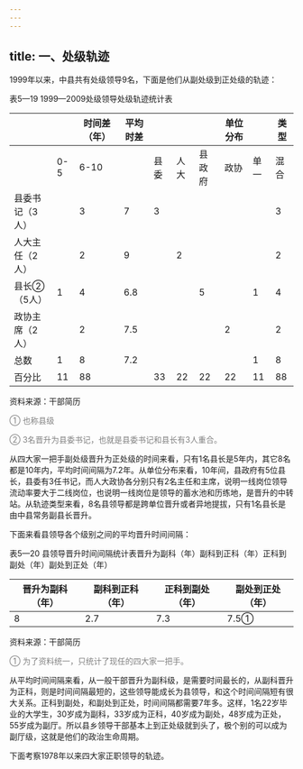 ```yaml
---
---
---
```

title: 一、处级轨迹
---

1999年以来，中县共有处级领导9名，下面是他们从副处级到正处级的轨迹：

表5—19 1999—2009处级领导处级轨迹统计表

  
|     |  |时间差（年）| 平均时差 | |   |   | 单位分布 |  |类型|
| --- | --- | --- | --- | --- | --- | --- | --- | --- | --- |
|     | 0-5 | 6-10 |     | 县委 | 人大 | 县政府 | 政协 | 单一  | 混合 |
| 县委书记（3人） |     | 3 | 7 | 3 |     |     |     |     | 3 |
| 人大主任（2人） |     | 2 | 9 |     | 2 |     |     |     | 2 |
| 县长②（5人） | 1 | 4 | 6.8 |     |     | 5 |     | 1   | 4 |
| 政协主席（2人） |     | 2 | 7.5 |     |     |     | 2 |     | 2 |
| 总数 | 1 | 8 | 7.2 |     |     |     |     | 1   | 8 |
| 百分比 | 11 | 88 |     | 33 | 22 | 22 | 22 | 11  | 88 |

资料来源：干部简历
<font color=gray >

① 也称县级
</font>
<font color=gray >

② 3名晋升为县委书记，也就是县委书记和县长有3人重合。
</font>


从四大家一把手副处级晋升为正处级的时间来看，只有1名县长是5年内，其它8名都是10年内，平均时间间隔为7.2年。从单位分布来看，10年间，县政府有5位县长，县委有3任书记，而人大政协各分别只有2名主任和主席，说明一线岗位领导流动率要大于二线岗位，也说明一线岗位是领导的蓄水池和历练地，是晋升的中转站。从轨迹类型来看，8名县领导都是跨单位晋升或者异地提拔，只有1名县长是由中县常务副县长晋升。

下面来看县领导各个级别之间的平均晋升时间间隔：


表5—20 县领导晋升时间间隔统计表晋升为副科（年）副科到正科（年）正科到副处（年）副处到正处（年）

| 晋升为副科（年） | 副科到正科（年）  | 正科到副处（年） | 副处到正处（年）  |
| ------------- | -------------- | -------------- | --------------- |
| 8             | 2.7            | 7.3          | 7.5①      |

资料来源：干部简历
<font color=gray >

① 为了资料统一，只统计了现任的四大家一把手。
</font>

从平均时间间隔来看，从一般干部晋升为副科级，是需要时间最长的，从副科晋升为正科，则是时间间隔最短的，这些领导能成长为县领导，和这个时间间隔短有很大关系。正科到副处，和副处到正处，时间间隔都需要7年多。这样，1名22岁毕业的大学生，30岁成为副科，33岁成为正科，40岁成为副处，48岁成为正处，55岁成为副厅。所以县乡领导干部基本上到正处级就到头了，极个别的可以成为副厅级，这就是他们的政治生命周期。

下面考察1978年以来四大家正职领导的轨迹。
